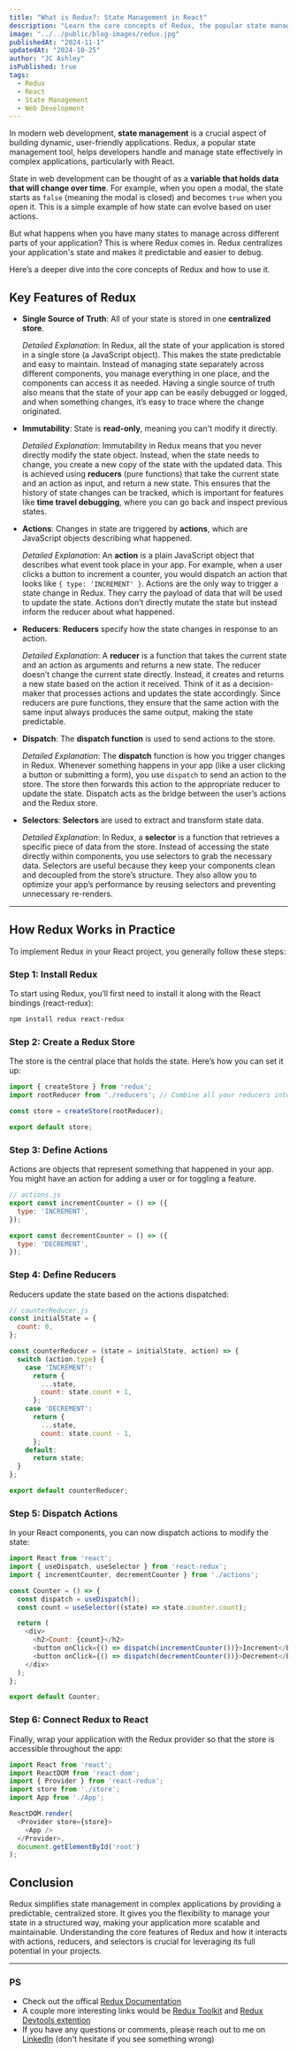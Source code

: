 ```yaml
---
title: "What is Redux?: State Management in React"
description: "Learn the core concepts of Redux, the popular state management tool, and how it helps you handle state efficiently in React applications."
image: "../../public/blog-images/redux.jpg"
publishedAt: "2024-11-1"
updatedAt: "2024-10-25"
author: "JC Ashley"
isPublished: true
tags:
  - Redux
  - React
  - State Management
  - Web Development
---
```


In modern web development, **state management** is a crucial aspect of building dynamic, user-friendly applications. Redux, a popular state management tool, helps developers handle and manage state effectively in complex applications, particularly with React.

State in web development can be thought of as a **variable that holds data that will change over time**. For example, when you open a modal, the state starts as `false` (meaning the modal is closed) and becomes `true` when you open it. This is a simple example of how state can evolve based on user actions.

But what happens when you have many states to manage across different parts of your application? This is where Redux comes in. Redux centralizes your application's state and makes it predictable and easier to debug.

Here’s a deeper dive into the core concepts of Redux and how to use it.

## Key Features of Redux

- **Single Source of Truth**: All of your state is stored in one **centralized store**.
  
  *Detailed Explanation*: In Redux, all the state of your application is stored in a single store (a JavaScript object). This makes the state predictable and easy to maintain. Instead of managing state separately across different components, you manage everything in one place, and the components can access it as needed. Having a single source of truth also means that the state of your app can be easily debugged or logged, and when something changes, it’s easy to trace where the change originated.

- **Immutability**: State is **read-only**, meaning you can't modify it directly.
  
  *Detailed Explanation*: Immutability in Redux means that you never directly modify the state object. Instead, when the state needs to change, you create a new copy of the state with the updated data. This is achieved using **reducers** (pure functions) that take the current state and an action as input, and return a new state. This ensures that the history of state changes can be tracked, which is important for features like **time travel debugging**, where you can go back and inspect previous states.

- **Actions**: Changes in state are triggered by **actions**, which are JavaScript objects describing what happened.

  *Detailed Explanation*: An **action** is a plain JavaScript object that describes what event took place in your app. For example, when a user clicks a button to increment a counter, you would dispatch an action that looks like `{ type: 'INCREMENT' }`. Actions are the only way to trigger a state change in Redux. They carry the payload of data that will be used to update the state. Actions don’t directly mutate the state but instead inform the reducer about what happened.

- **Reducers**: **Reducers** specify how the state changes in response to an action.

  *Detailed Explanation*: A **reducer** is a function that takes the current state and an action as arguments and returns a new state. The reducer doesn’t change the current state directly. Instead, it creates and returns a new state based on the action it received. Think of it as a decision-maker that processes actions and updates the state accordingly. Since reducers are pure functions, they ensure that the same action with the same input always produces the same output, making the state predictable.

- **Dispatch**: The **dispatch function** is used to send actions to the store.
  
  *Detailed Explanation*: The **dispatch** function is how you trigger changes in Redux. Whenever something happens in your app (like a user clicking a button or submitting a form), you use `dispatch` to send an action to the store. The store then forwards this action to the appropriate reducer to update the state. Dispatch acts as the bridge between the user’s actions and the Redux store.

- **Selectors**: **Selectors** are used to extract and transform state data.
  
  *Detailed Explanation*: In Redux, a **selector** is a function that retrieves a specific piece of data from the store. Instead of accessing the state directly within components, you use selectors to grab the necessary data. Selectors are useful because they keep your components clean and decoupled from the store’s structure. They also allow you to optimize your app’s performance by reusing selectors and preventing unnecessary re-renders.

---

## How Redux Works in Practice

To implement Redux in your React project, you generally follow these steps:

### Step 1: Install Redux

To start using Redux, you’ll first need to install it along with the React bindings (react-redux):

```bash
npm install redux react-redux
```

### Step 2: Create a Redux Store

The store is the central place that holds the state. Here’s how you can set it up:

```javascript
import { createStore } from 'redux';
import rootReducer from './reducers'; // Combine all your reducers into one

const store = createStore(rootReducer);

export default store;
```

### Step 3: Define Actions

Actions are objects that represent something that happened in your app. You might have an action for adding a user or for toggling a feature.

```javascript
// actions.js
export const incrementCounter = () => ({
  type: 'INCREMENT',
});

export const decrementCounter = () => ({
  type: 'DECREMENT',
});
```

### Step 4: Define Reducers

Reducers update the state based on the actions dispatched:

```javascript
// counterReducer.js
const initialState = {
  count: 0,
};

const counterReducer = (state = initialState, action) => {
  switch (action.type) {
    case 'INCREMENT':
      return {
        ...state,
        count: state.count + 1,
      };
    case 'DECREMENT':
      return {
        ...state,
        count: state.count - 1,
      };
    default:
      return state;
  }
};

export default counterReducer;
```

### Step 5: Dispatch Actions

In your React components, you can now dispatch actions to modify the state:

```javascript
import React from 'react';
import { useDispatch, useSelector } from 'react-redux';
import { incrementCounter, decrementCounter } from './actions';

const Counter = () => {
  const dispatch = useDispatch();
  const count = useSelector((state) => state.counter.count);

  return (
    <div>
      <h2>Count: {count}</h2>
      <button onClick={() => dispatch(incrementCounter())}>Increment</button>
      <button onClick={() => dispatch(decrementCounter())}>Decrement</button>
    </div>
  );
};

export default Counter;
```

### Step 6: Connect Redux to React

Finally, wrap your application with the Redux provider so that the store is accessible throughout the app:

```javascript
import React from 'react';
import ReactDOM from 'react-dom';
import { Provider } from 'react-redux';
import store from './store';
import App from './App';

ReactDOM.render(
  <Provider store={store}>
    <App />
  </Provider>,
  document.getElementById('root')
);
```

## Conclusion

Redux simplifies state management in complex applications by providing a predictable, centralized store. It gives you the flexibility to manage your state in a structured way, making your application more scalable and maintainable. Understanding the core features of Redux and how it interacts with actions, reducers, and selectors is crucial for leveraging its full potential in your projects.

---

### PS 
- Check out the offical [Redux Documentation](https://redux.js.org/)
- A couple more interesting links would be [Redux Toolkit](https://redux-toolkit.js.org/) and [Redux Devtools extention](https://chromewebstore.google.com/detail/redux-devtools/lmhkpmbekcpmknklioeibfkpmmfibljd?hl=en&pli=1)
- If you have any questions or comments, please reach out to me on [LinkedIn](https://www.linkedin.com/in/jeremy-ashley-webdev/) (don't hesitate if you see something wrong)
